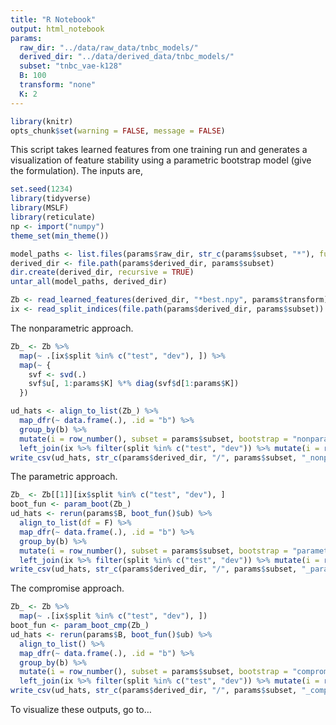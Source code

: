 ```yaml
---
title: "R Notebook"
output: html_notebook
params:
  raw_dir: "../data/raw_data/tnbc_models/"
  derived_dir: "../data/derived_data/tnbc_models/"
  subset: "tnbc_vae-k128"
  B: 100
  transform: "none"
  K: 2
---
```


```r
library(knitr)
opts_chunk$set(warning = FALSE, message = FALSE)
```

This script takes learned features from one training run and generates a
visualization of feature stability using a parametric bootstrap model (give the
formulation). The inputs are,

```r
set.seed(1234)
library(tidyverse)
library(MSLF)
library(reticulate)
np <- import("numpy")
theme_set(min_theme())
```

```r
model_paths <- list.files(params$raw_dir, str_c(params$subset, "*"), full = TRUE)
derived_dir <- file.path(params$derived_dir, params$subset)
dir.create(derived_dir, recursive = TRUE)
untar_all(model_paths, derived_dir)
```

```r
Zb <- read_learned_features(derived_dir, "*best.npy", params$transform)
ix <- read_split_indices(file.path(params$derived_dir, params$subset))
```

The nonparametric approach.

```r
Zb_ <- Zb %>%
  map(~ .[ix$split %in% c("test", "dev"), ]) %>%
  map(~ {
    svf <- svd(.) 
    svf$u[, 1:params$K] %*% diag(svf$d[1:params$K])
  })

ud_hats <- align_to_list(Zb_) %>%
  map_dfr(~ data.frame(.), .id = "b") %>%
  group_by(b) %>%
  mutate(i = row_number(), subset = params$subset, bootstrap = "nonparametric") %>%
  left_join(ix %>% filter(split %in% c("test", "dev")) %>% mutate(i = row_number())) 
write_csv(ud_hats, str_c(params$derived_dir, "/", params$subset, "_nonparametric.csv"))
```

The parametric approach.

```r
Zb_ <- Zb[[1]][ix$split %in% c("test", "dev"), ]
boot_fun <- param_boot(Zb_)
ud_hats <- rerun(params$B, boot_fun()$ub) %>%
  align_to_list(df = F) %>%
  map_dfr(~ data.frame(.), .id = "b") %>%
  group_by(b) %>%
  mutate(i = row_number(), subset = params$subset, bootstrap = "parametric") %>%
  left_join(ix %>% filter(split %in% c("test", "dev")) %>% mutate(i = row_number()))
write_csv(ud_hats, str_c(params$derived_dir, "/", params$subset, "_parametric.csv"))
```

The compromise approach.

```r
Zb_ <- Zb %>%
  map(~ .[ix$split %in% c("test", "dev"), ])
boot_fun <- param_boot_cmp(Zb_)
ud_hats <- rerun(params$B, boot_fun()$ub) %>%
  align_to_list() %>%
  map_dfr(~ data.frame(.), .id = "b") %>%
  group_by(b) %>%
  mutate(i = row_number(), subset = params$subset, bootstrap = "compromise") %>%
  left_join(ix %>% filter(split %in% c("test", "dev")) %>% mutate(i = row_number())) 
write_csv(ud_hats, str_c(params$derived_dir, "/", params$subset, "_compromise.csv"))
```

To visualize these outputs, go to...